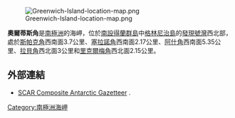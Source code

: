 [[Image:Greenwich-Island-location-map.png|thumb]]

'''奧爾蒂斯角'''是[[南極洲|南極洲]]的海岬，位於[[南設得蘭群島|南設得蘭群島]]中[[格林尼治島|格林尼治島]]的[[發現號灣|發現號灣]]西北部，處於[[斯帕克角|斯帕克角]]西南面3.7公里、[[塞拉諾角|塞拉諾角]]西南面2.17公里、[[阿什角|阿什角]]西南面5.35公里、[[拉貝角|拉貝角]]西北面3公里和[[里克爾梅角|里克爾梅角]]西北面2.15公里。

==外部連結==
* [http://data.aad.gov.au/aadc/gaz/scar/ SCAR Composite Antarctic Gazetteer] {{WebCite|url=https://www.webcitation.org/5ug2CfC7m?url=http://data.aad.gov.au/aadc/gaz/scar/ |date=20101202140255 |dateformat=iso }}.

{{Antarctica-geo-stub}}
[[Category:南極洲海岬|Category:南極洲海岬]]